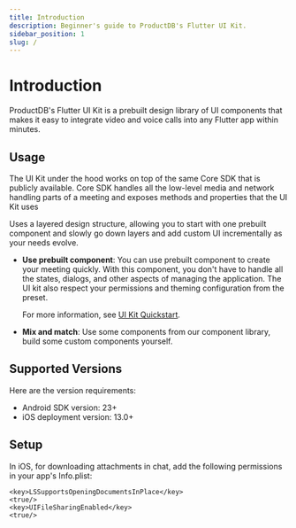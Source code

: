 ```yaml
---
title: Introduction
description: Beginner's guide to ProductDB's Flutter UI Kit.
sidebar_position: 1
slug: /
---
```


# Introduction

ProductDB's Flutter UI Kit is a prebuilt design library of UI components that makes it easy to integrate video and voice calls into any Flutter app within minutes.

## Usage

The UI Kit under the hood works on top of the same Core SDK that is publicly available. Core SDK handles all the low-level media and network handling parts
of a meeting and exposes methods and properties that the UI Kit uses

Uses a layered design structure, allowing you to start with one prebuilt component and slowly go down layers and add custom UI incrementally as your needs evolve.

- **Use prebuilt component**: You can use prebuilt component to
  create your meeting quickly. With this component, you don't have to handle all
  the states, dialogs, and other aspects of managing the application. The UI kit
  also respect your permissions and theming configuration from the preset.

  For more information, see [UI Kit Quickstart](/flutter/quickstart).

- **Mix and match**: Use some components from our component library, build some custom components yourself.

## Supported Versions

Here are the version requirements:

- Android SDK version: 23+
- iOS deployment version: 13.0+

## Setup

In iOS, for downloading attachments in chat, add the following permissions in your app's Info.plist:

```
<key>LSSupportsOpeningDocumentsInPlace</key>
<true/>
<key>UIFileSharingEnabled</key>
<true/>
```

<head>
  <title>Flutter Introduction</title>
  <meta name="description" content="Explore ProductDB's Flutter documentation for seamless integration and development. Learn how to enhance your Flutter applications with ProductDB features."/>
</head>

